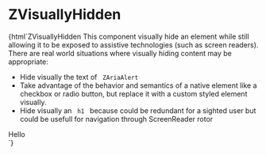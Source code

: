 
<Meta title="utilities/ZVisuallyHidden" component="z-visually-hidden" />

# ZVisuallyHidden

<Preview>
  <Story name="ZVisuallyHidden-sample">
    {html`<z-heading level="2">ZVisuallyHidden</z-heading
      ><z-body>
        This component visually hide an element while still allowing it to be exposed to assistive technologies (such as
        screen readers). </z-body
      ><z-body>
        There are real world situations where visually hiding content may be appropriate:
        <ul>
          <li>Hide visually the text of <code> ZAriaAlert </code></li>
          <li>
            Take advantage of the behavior and semantics of a native element like a checkbox or radio button, but
            replace it with a custom styled element visually.
          </li>
          <li>
            Hide visually an <code> h1 </code> because could be redundant for a sighted user but could be usefull for
            navigation through ScreenReader rotor
          </li>
        </ul> </z-body
      ><z-visually-hidden><div>Hello</div></z-visually-hidden>`}
  </Story>
</Preview>

<Props of="z-visually-hidden" />
